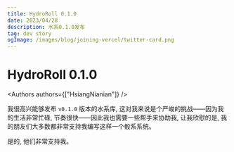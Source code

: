 ```yaml
---
title: HydroRoll 0.1.0
date: 2023/04/28
description: 水系0.1.0发布
tag: dev story
ogImage: /images/blog/joining-vercel/twitter-card.png
---
```


# HydroRoll 0.1.0


<Authors authors={["HsiangNianian"]} />

我很高兴能够发布 `v0.1.0` 版本的水系库, 这对我来说是个严峻的挑战——因为我的生活非常忙碌, 节奏很快——因此我也需要一些帮手来协助我, 让我欣慰的是, 我的朋友们大多数都非常支持我编写这样一个骰系系统。

是的, 他们非常支持我。